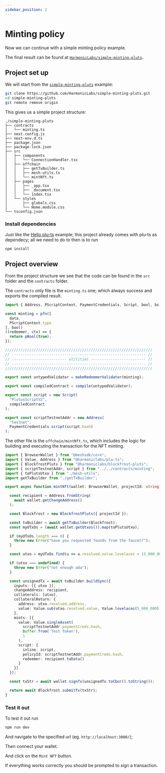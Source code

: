 ```yaml
---
sidebar_position: 2
---
```



# Minting policy

Now we can continue with a simple minting policy example.

The final result can be found at [`HarmonicLabs/simple-minting-pluts`](https://github.com/HarmonicLabs/simple-minting-pluts).

## Project set up

We will start from the [`simple-minting-pluts`](https://github.com/HarmonicLabs/simple-minting-pluts) example:
```bash
git clone https://github.com/HarmonicLabs/simple-minting-pluts.git
cd simple-minting-pluts
git remote remove origin
```

This gives us a simple project structure:
```
./simple-minting-pluts
├── contracts
│   └── minting.ts
├── next.config.js
├── next-env.d.ts
├── package.json
├── package-lock.json
├── src
│   ├── components
│   │   └── ConnectionHandler.tsx
│   ├── offchain
│   │   ├── getTxBuilder.ts
│   │   ├── mesh-utils.ts
│   │   └── mintNft.ts
│   ├── pages
│   │   ├── _app.tsx
│   │   ├── _document.tsx
│   │   └── index.tsx
│   └── styles
│       ├── globals.css
│       └── Home.module.css
└── tsconfig.json
```

### Install dependencies

Just like the [Hello plu-ts](./Hello%20World) example; this project already comes with plu-ts as dependecy;
all we need to do to then is to run

```
npm install
```

## Project overview

From the project structure we see that the code can be found in the `src` folder and the `contracts` folder.

The `contracts` only file is the `minting.ts` one; which always success and exports the compiled result.

```ts title="contracts/minting.ts"
import { Address, PScriptContext, PaymentCredentials, Script, bool, bs, compile, makeRedeemerValidator, pfn, pBool, data } from "@harmoniclabs/plu-ts";

const minting = pfn([
  data,
  PScriptContext.type
], bool)
((redeemer, ctx) => {
  return pBool(true);
});

///////////////////////////////////////////////////////////////////
// ------------------------------------------------------------- //
// ------------------------- utilities ------------------------- //
// ------------------------------------------------------------- //
///////////////////////////////////////////////////////////////////

export const untypedValidator = makeRedeemerValidator(minting);

export const compiledContract = compile(untypedValidator);

export const script = new Script(
  "PlutusScriptV2",
  compiledContract
);

export const scriptTestnetAddr = new Address(
  "testnet",
  PaymentCredentials.script(script.hash)
);
```

The other file is the `offchain/mintNft.ts`, which includes the logic for building and executing the transaction for the NFT minting.

```ts title="offchain/mintNft.ts"
import { BrowserWallet } from "@meshsdk/core";
import { Value, Address } from "@harmoniclabs/plu-ts";
import { BlockfrostPluts } from "@harmoniclabs/blockfrost-pluts";
import { scriptTestnetAddr, script } from "../../contracts/minting";
import { toPlutsUtxo } from "./mesh-utils";
import getTxBuilder from "./getTxBuilder";

export async function mintNft(wallet: BrowserWallet, projectId: string): Promise<string> {

  const recipient = Address.fromString(
    await wallet.getChangeAddress()
  );

  const Blockfrost = new BlockfrostPluts({ projectId });

  const txBuilder = await getTxBuilder(Blockfrost);
  const myUTxOs = (await wallet.getUtxos()).map(toPlutsUtxo);

  if (myUTxOs.length === 0) {
    throw new Error("have you requested founds from the faucet?");
  }

  const utxo = myUTxOs.find(u => u.resolved.value.lovelaces > 15_000_000);

  if (utxo === undefined) {
    throw new Error("not enough ada");
  }

  const unsignedTx = await txBuilder.buildSync({
    inputs: [{ utxo }],
    changeAddress: recipient,
    collaterals: [utxo],
    collateralReturn: {
      address: utxo.resolved.address,
      value: Value.sub(utxo.resolved.value, Value.lovelaces(5_000_000))
    },
    mints: [{
      value: Value.singleAsset(
        scriptTestnetAddr.paymentCreds.hash,
        Buffer.from('Test Token'),
        1
      ),
      script: {
        inline: script,
        policyId: scriptTestnetAddr.paymentCreds.hash,
        redeemer: recipient.toData()
      }
    }]
  });

  const txStr = await wallet.signTx(unsignedTx.toCbor().toString());

  return await Blockfrost.submitTx(txStr);
}
```

### Test it out

To test it out run 
```sh
npm run dev
```

And navigate to the specified url (eg. `http://localhost:3000/`);

Then connect your wallet.

And click on the `Mint NFT` button.

If everything works correctly you should be prompted to sign a transaction.